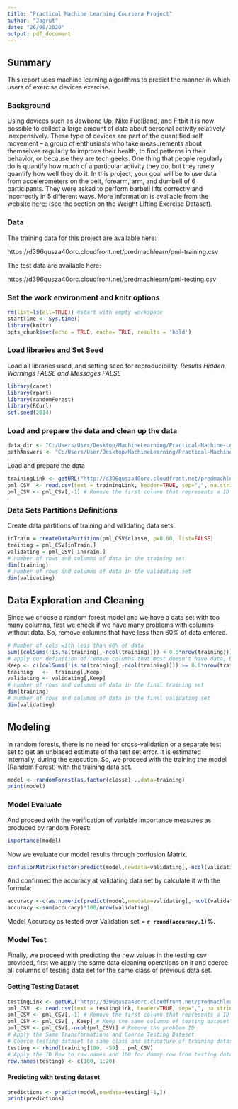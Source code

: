 ```yaml
---
title: "Practical Machine Learning Coursera Project"
author: "Jagrut"
date: "26/08/2020"
output: pdf_document
---
```


## Summary

This report uses machine learning algorithms to predict the manner in which users of exercise devices exercise. 


### Background

Using devices such as Jawbone Up, Nike FuelBand, and Fitbit it is now possible to collect a large amount of data about personal activity relatively inexpensively. These type of devices are part of the quantified self movement – a group of enthusiasts who take measurements about themselves regularly to improve their health, to find patterns in their behavior, or because they are tech geeks. One thing that people regularly do is quantify how much of a particular activity they do, but they rarely quantify how well they do it. In this project, your goal will be to use data from accelerometers on the belt, forearm, arm, and dumbell of 6 participants. They were asked to perform barbell lifts correctly and incorrectly in 5 different ways. More information is available from the website [here:](http://groupware.les.inf.puc-rio.br/har) (see the section on the Weight Lifting Exercise Dataset). 

### Data 

The training data for this project are available here: 

https://d396qusza40orc.cloudfront.net/predmachlearn/pml-training.csv

The test data are available here: 

https://d396qusza40orc.cloudfront.net/predmachlearn/pml-testing.csv


### Set the work environment and knitr options

```r
rm(list=ls(all=TRUE)) #start with empty workspace
startTime <- Sys.time()
library(knitr)
opts_chunk$set(echo = TRUE, cache= TRUE, results = 'hold')
```

### Load libraries and Set Seed

Load all libraries used, and setting seed for reproducibility. *Results Hidden, Warnings FALSE and Messages FALSE*

```r

library(caret)
library(rpart)
library(randomForest)
library(RCurl)
set.seed(2014)
```

### Load and prepare the data and clean up the data

```r
data_dir <- "C:/Users/User/Desktop/MachineLearning/Practical-Machine-Learning-Peer-Assessment-1";
pathAnswers <- "C:/Users/User/Desktop/MachineLearning/Practical-Machine-Learning-Peer-Assessment-1/"
```


Load and prepare the data

```r
trainingLink <- getURL("http://d396qusza40orc.cloudfront.net/predmachlearn/pml-training.csv")
pml_CSV  <- read.csv(text = trainingLink, header=TRUE, sep=",", na.strings=c("NA",""))
pml_CSV <- pml_CSV[,-1] # Remove the first column that represents a ID Row
```

### Data Sets Partitions Definitions

Create data partitions of training and validating data sets.

```r
inTrain = createDataPartition(pml_CSV$classe, p=0.60, list=FALSE)
training = pml_CSV[inTrain,]
validating = pml_CSV[-inTrain,]
# number of rows and columns of data in the training set
dim(training)
# number of rows and columns of data in the validating set
dim(validating)
```
## Data Exploration and Cleaning

Since we choose a random forest model and we have a data set with too many columns, first we check if we have many problems with columns without data. So, remove columns that have less than 60% of data entered.

```r
# Number of cols with less than 60% of data
sum((colSums(!is.na(training[,-ncol(training)])) < 0.6*nrow(training)))
# apply our definition of remove columns that most doesn't have data, before its apply to the model.
Keep <- c((colSums(!is.na(training[,-ncol(training)])) >= 0.6*nrow(training)))
training   <-  training[,Keep]
validating <- validating[,Keep]
# number of rows and columns of data in the final training set
dim(training)
# number of rows and columns of data in the final validating set
dim(validating)
```

## Modeling
In random forests, there is no need for cross-validation or a separate test set to get an unbiased estimate of the test set error. It is estimated internally, during the execution. So, we proceed with the training the model (Random Forest) with the training data set.

```r
model <- randomForest(as.factor(classe)~.,data=training)
print(model)
```

### Model Evaluate
And proceed with the verification of variable importance measures as produced by random Forest:

```r
importance(model)
```

Now we evaluate our model results through confusion Matrix.

```r
confusionMatrix(factor(predict(model,newdata=validating[,-ncol(validating)])),factor(validating$classe))
```

And confirmed the accuracy at validating data set by calculate it with the formula:

```r
accuracy <-c(as.numeric(predict(model,newdata=validating[,-ncol(validating)])==validating$classe))
accuracy <-sum(accuracy)*100/nrow(validating)
```

Model Accuracy as tested over Validation set = **`r round(accuracy,1)`%**.  

### Model Test

Finally, we proceed with predicting the new values in the testing csv provided, first we apply the same data cleaning operations on it and coerce all columns of testing data set for the same class of previous data set. 

#### Getting Testing Dataset

```r
testingLink <- getURL("http://d396qusza40orc.cloudfront.net/predmachlearn/pml-testing.csv")
pml_CSV  <- read.csv(text = testingLink, header=TRUE, sep=",", na.strings=c("NA",""))
pml_CSV <- pml_CSV[,-1] # Remove the first column that represents a ID Row
pml_CSV <- pml_CSV[ , Keep] # Keep the same columns of testing dataset
pml_CSV <- pml_CSV[,-ncol(pml_CSV)] # Remove the problem ID
# Apply the Same Transformations and Coerce Testing Dataset
# Coerce testing dataset to same class and strucuture of training dataset 
testing <- rbind(training[100, -59] , pml_CSV) 
# Apply the ID Row to row.names and 100 for dummy row from testing dataset 
row.names(testing) <- c(100, 1:20)
```

#### Predicting with testing dataset

```r
predictions <- predict(model,newdata=testing[-1,])
print(predictions)
```


